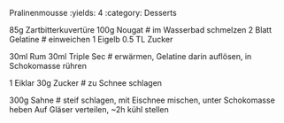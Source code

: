 Pralinenmousse
:yields: 4
:category: Desserts

85g Zartbitterkuvertüre
100g Nougat
# im Wasserbad schmelzen
2 Blatt Gelatine
# einweichen
1 Eigelb
0.5 TL Zucker

30ml Rum
30ml Triple Sec
# erwärmen, Gelatine darin auflösen, in Schokomasse rühren

1 Eiklar
30g Zucker
# zu Schnee schlagen

300g Sahne
# steif schlagen, mit Eischnee mischen, unter Schokomasse heben
  Auf Gläser verteilen, ~2h kühl stellen


